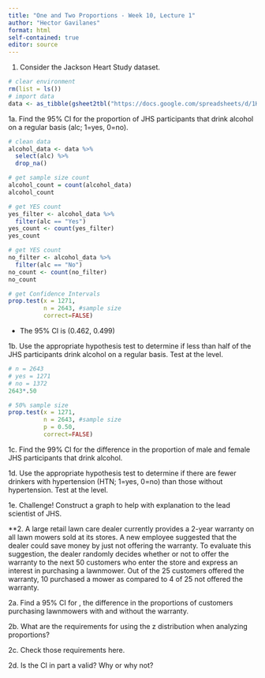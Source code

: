 ```yaml
---
title: "One and Two Proportions - Week 10, Lecture 1"
author: "Hector Gavilanes"
format: html
self-contained: true
editor: source
---
```


1. Consider the Jackson Heart Study dataset.

```r
# clear environment
rm(list = ls())
# import data
data <- as_tibble(gsheet2tbl("https://docs.google.com/spreadsheets/d/1H3TP-2SBMGleriJLESOe1cdCjtSj2F76bUh5iBqC8tI/edit#gid=2142000894"))
```

1a. Find the 95% CI for the proportion of JHS participants that drink alcohol on a regular basis (alc; 1=yes, 0=no).
```r
# clean data
alcohol_data <- data %>% 
  select(alc) %>% 
  drop_na()

# get sample size count
alcohol_count = count(alcohol_data)
alcohol_count

# get YES count
yes_filter <- alcohol_data %>% 
  filter(alc == "Yes")
yes_count <- count(yes_filter)
yes_count

# get YES count
no_filter <- alcohol_data %>% 
  filter(alc == "No")
no_count <- count(no_filter)
no_count

# get Confidence Intervals
prop.test(x = 1271,
          n = 2643, #sample size
          correct=FALSE)
```
- The 95% CI is (0.462, 0.499)

1b. Use the appropriate hypothesis test to determine if less than half of the JHS participants drink alcohol on a regular basis. Test at the  level.

```r
# n = 2643
# yes = 1271
# no = 1372
2643*.50

# 50% sample size
prop.test(x = 1271,
          n = 2643, #sample size
          p = 0.50,
          correct=FALSE)
```

1c. Find the 99% CI for the difference in the proportion of male and female JHS participants that drink alcohol.

1d. Use the appropriate hypothesis test to determine if there are fewer drinkers with hypertension (HTN; 1=yes, 0=no) than those without hypertension. Test at the  level.

1e. Challenge! Construct a graph to help with explanation to the lead scientist of JHS.

**2. A large retail lawn care dealer currently provides a 2-year warranty on all lawn mowers sold at its stores. A new employee suggested that the dealer could save money by just not offering the warranty. To evaluate this suggestion, the dealer randomly decides whether or not to offer the warranty to the next 50 customers who enter the store and express an interest in purchasing a lawnmower. Out of the 25 customers offered the warranty, 10 purchased a mower as compared to 4 of 25 not offered the warranty.

2a. Find a 95% CI for , the difference in the proportions of customers purchasing lawnmowers with and without the warranty.

2b. What are the requirements for using the z distribution when analyzing proportions?

2c. Check those requirements here.

2d. Is the CI in part a valid? Why or why not?